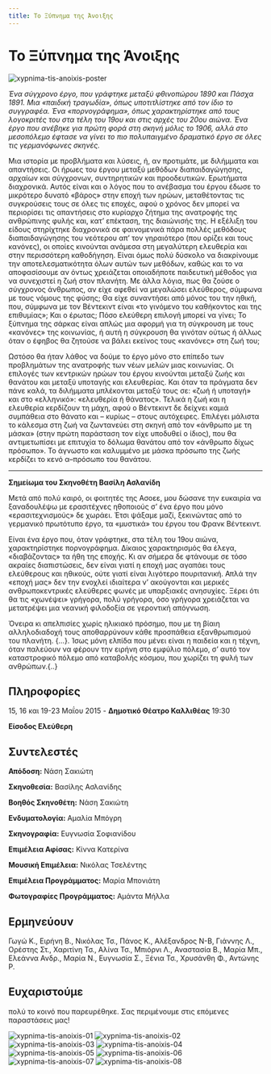 ```yaml
---
title: Το Ξύπνημα της Άνοιξης
---
```


<Seo 
  title="Το Ξύπνημα της Άνοιξης"
  description="Μια ερασιτεχνική αλλά απαιτητική σκηνική προσέγγιση του αμφιλεγόμενου έργου του Φρανκ Βέντεκιντ, από τη Θεατρική Ομάδα ΟΠΑ."
  image="https://theatrikiopa.vercel.app/img/xypnima-tis-anoixis/poster.jpg"
  imageAlt="Αφίσα της παράστασης Το Ξύπνημα της Άνοιξης"
  url="https://theatrikiopa.vercel.app/parastaseis/2015/xypnima-tis-anoixis"
/>

# Το Ξύπνημα της Άνοιξης

![xypnima-tis-anoixis-poster](/img/xypnima-tis-anoixis/poster.jpg)

_Ένα σύγχρονο έργο, που γράφτηκε μεταξύ φθινοπώρου 1890 και Πάσχα 1891. Μια «παιδική τραγωδία», όπως υποτιτλίστηκε από τον ίδιο το συγγραφέα. Ένα «πορνογράφημα», όπως χαρακτηρίστηκε από τους λογοκριτές του στα τέλη του 19ου και στις αρχές του 20ου αιώνα. Ένα έργο που ανέβηκε για πρώτη φορά στη σκηνή μόλις το 1906, αλλά στο μεσοπόλεμο έφτασε να γίνει το πιο πολυπαιγμένο δραματικό έργο σε όλες τις γερμανόφωνες σκηνές._

Μια ιστορία με προβλήματα και λύσεις, ή, αν προτιμάτε, με διλήμματα και απαντήσεις. Οι ήρωες του έργου μεταξύ μεθόδων διαπαιδαγώγησης, αρχαίων και σύγχρονων, συντηρητικών και προοδευτικών. Ερωτήματα διαχρονικά. Αυτός είναι και ο λόγος που το ανέβασμα του έργου έδωσε το μικρότερο δυνατό «βάρος» στην εποχή των ηρώων, μεταθέτοντας τις συγκρούσεις τους σε όλες τις εποχές, αφού ο χρόνος δεν μπορεί να περιορίσει τις απαντήσεις στο κυρίαρχο ζήτημα της ανατροφής της ανθρώπινης φυλής και, κατ’ επέκταση, της διαιώνισής της. Η εξέλιξη του είδους στηρίχτηκε διαχρονικά σε φαινομενικά πάρα πολλές μεθόδους διαπαιδαγώγησης του νεότερου απ’ τον γηραιότερο (που ορίζει και τους κανόνες), οι οποίες κινούνται ανάμεσα στη μεγαλύτερη ελευθερία και στην περισσότερη καθοδήγηση. Είναι όμως πολύ δύσκολο να διακρίνουμε την αποτελεσματικότητα όλων αυτών των μεθόδων, καθώς και το να αποφασίσουμε αν όντως χρειάζεται οποιαδήποτε παιδευτική μέθοδος για να συνεχιστεί η ζωή στον πλανήτη. Με άλλα λόγια, πως θα ζούσε ο σύγχρονος άνθρωπος, αν είχε αφεθεί να μεγαλώσει ελεύθερος, σύμφωνα με τους νόμους της φύσης; Θα είχε συναντήσει από μόνος του την ηθική, που, σύμφωνα με τον Βέντεκιντ είναι «το γινόμενο του καθήκοντος και της επιθυμίας»; Και ο έρωτας; Πόσο ελεύθερη επιλογή μπορεί να γίνει; Το ξύπνημα της σάρκας είναι απλώς μια αφορμή για τη σύγκρουση με τους «κανόνες» της κοινωνίας, ή αυτή η σύγκρουση θα γινόταν ούτως ή άλλως όταν ο έφηβος θα ζητούσε να βάλει εκείνος τους «κανόνες» στη ζωή του;

Ωστόσο θα ήταν λάθος να δούμε το έργο μόνο στο επίπεδο των προβλημάτων της ανατροφής των νέων μελών μιας κοινωνίας. Οι επιλογές των κεντρικών ηρώων του έργου κινούνται μεταξύ ζωής και θανάτου και μεταξύ υποταγής και ελευθερίας. Και όταν τα πράγματα δεν πάνε καλά, τα διλήμματα μπλέκονται μεταξύ τους σε: «ζωή ή υποταγή» και στο «ελληνικό»: «ελευθερία ή θάνατος». Τελικά η ζωή και η ελευθερία κερδίζουν τη μάχη, αφού ο Βέντεκιντ δε δείχνει καμιά συμπάθεια στο θάνατο και – κυρίως – στους αυτόχειρες. Επιλέγει μάλιστα το κάλεσμα στη ζωή να ζωντανεύει στη σκηνή από τον «άνθρωπο με τη μάσκα» (στην πρώτη παράσταση τον είχε υποδυθεί ο ίδιος), που θα αντιμετωπίσει με επιτυχία το δόλωμα θανάτου από τον «άνθρωπο δίχως πρόσωπο». Το άγνωστο και καλυμμένο με μάσκα πρόσωπο της ζωής κερδίζει το κενό α–πρόσωπο του θανάτου.

***

**Σημείωμα του Σκηνοθέτη Βασίλη Ασλανίδη**

Μετά από πολύ καιρό, οι φοιτητές της Ασοεε, μου δώσανε την ευκαιρία να ξαναδουλέψω με ερασιτέχνες ηθοποιούς σ’ ένα έργο που μόνο «ερασιτεχνισμούς» δε χωράει. Έτσι ψάξαμε μαζί, ξεκινώντας από το γερμανικό πρωτότυπο έργο, τα «μυστικά» του έργου του Φρανκ Βέντεκιντ.

Είναι ένα έργο που, όταν γράφτηκε, στα τέλη του 19ου αιώνα, χαρακτηρίστηκε πορνογράφημα. Δίκαιος χαρακτηρισμός θα έλεγα, «διαβάζοντας» τα ήθη της εποχής. Κι αν σήμερα δε φτάνουμε σε τόσο ακραίες διαπιστώσεις, δεν είναι γιατί η εποχή μας αγαπάει τους ελεύθερους και ηθικούς, ούτε γιατί είναι λιγότερο πουριτανική. Απλά την «εποχή μας» δεν την ενοχλεί ιδιαίτερα ν’ ακούγονται και μερικές ανθρωποκεντρικές ελεύθερες φωνές με υπαρξιακές ανησυχίες. Ξέρει ότι θα τις «χωνέψει» γρήγορα, πολύ γρήγορα, όσο γρήγορα χρειάζεται να μετατρέψει μια νεανική φιλοδοξία σε γεροντική απόγνωση.

Όνειρα κι απελπισίες χωρίς ηλικιακό πρόσημο, που με τη βίαιη αλληλοδιαδοχή τους αποθαρρύνουν κάθε προσπάθεια εξανθρωπισμού του πλανήτη. \{…\}. Ίσως μόνη ελπίδα που μένει είναι η παιδεία και η τέχνη, όταν παλεύουν να φέρουν την ειρήνη στο εμφύλιο πόλεμο, σ’ αυτό τον καταστροφικό πόλεμο από καταβολής κόσμου, που χωρίζει τη φυλή των ανθρώπων.\{..\}

## Πληροφορίες
15, 16 και 19-23 Μαΐου 2015 - **Δημοτικό Θέατρο Καλλιθέας** 19:30

**Είσοδος Ελεύθερη**

## Συντελεστές
**Απόδοση:** Νάση Σακιώτη

**Σκηνοθεσία:** Βασίλης Ασλανίδης

**Βοηθός Σκηνοθέτη:** Νάση Σακιώτη

**Ενδυματολογία:** Αμαλία Μπόγρη

**Σκηνογραφία:** Ευγνωσία Σοφιανίδου

**Επιμέλεια Αφίσας:** Κίννα Κατερίνα

**Μουσική Επιμέλεια:** Νικόλας Τσελέντης

**Επιμέλεια Προγράμματος:** Μαρία Μπονιάτη

**Φωτογραφίες Προγράμματος:** Αμάντα Μήλλα

## Ερμηνεύουν
Γωγώ Κ., Ειρήνη Β., Νικόλας Τσ., Πάνος Κ., Αλέξανδρος Ν-Β, Γιάννης Λ., Ορέστης Στ., Χαριτίνη Τσ., Αλίνα Τσ., Μπιόρνι Λ., Αναστασία Β., Μαρία Μπ., Ελεάννα Ανδρ., Μαρία Ν., Ευγνωσία Σ., Ξένια Τσ., Χρυσάνθη Φ., Αντώνης Ρ.

## Ευχαριστούμε 
πολύ το κοινό που παρευρέθηκε. Σας περιμένουμε στις επόμενες παραστάσεις μας!

<ResponsiveYouTube videoId="leDBQcBBM30"/>

![xypnima-tis-anoixis-01](/img/xypnima-tis-anoixis/01.jpg)
![xypnima-tis-anoixis-02](/img/xypnima-tis-anoixis/02.jpg)
![xypnima-tis-anoixis-03](/img/xypnima-tis-anoixis/03.jpg)
![xypnima-tis-anoixis-04](/img/xypnima-tis-anoixis/04.jpg)
![xypnima-tis-anoixis-05](/img/xypnima-tis-anoixis/05.jpg)
![xypnima-tis-anoixis-06](/img/xypnima-tis-anoixis/06.jpg)
![xypnima-tis-anoixis-07](/img/xypnima-tis-anoixis/07.jpg)
![xypnima-tis-anoixis-08](/img/xypnima-tis-anoixis/08.jpg)
